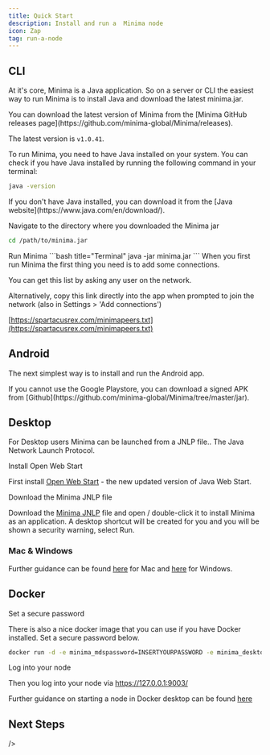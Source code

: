 ```yaml
---
title: Quick Start
description: Install and run a  Minima node
icon: Zap
tag: run-a-node
---
```


## CLI

At it's core, Minima is a Java application. So on a server or CLI the easiest way to run Minima is to install Java and download the latest minima.jar.

<Callout title="Note" type="info">
  You can download the latest version of Minima from the [Minima GitHub releases
  page](https://github.com/minima-global/Minima/releases).

The latest version is `v1.0.41`.

</Callout>

To run Minima, you need to have Java installed on your system. You can check if you have Java installed by running the following command in your terminal:

```bash title="Terminal"
java -version
```

<Callout title="Note" type="info">
  If you don't have Java installed, you can download it from the [Java
  website](https://www.java.com/en/download/).
</Callout>

<Steps>

<Step>

<Heading as="h3">Navigate to the directory where you downloaded the Minima jar</Heading>

```bash title="Terminal"
cd /path/to/minima.jar
```

</Step>

  <Step>
<Heading as="h3">Run Minima</Heading>
  ```bash title="Terminal"
    java -jar minima.jar
```

<Callout title="Tip" type="info">
 When you first run Minima the first thing you need is to add some connections.

You can get this list by asking any user on the network.

Alternatively, copy this link directly into the app when prompted to join the network (also in Settings > 'Add connections')

[https://spartacusrex.com/minimapeers.txt](https://spartacusrex.com/minimapeers.txt)

</Callout>
  </Step> 
</Steps>

## Android

The next simplest way is to install and run the Android app.

<a href="https://play.google.com/store/apps/details?id=com.minima.android">
<GoogelPlayIcon />
</a>

<Callout title="Note" type="info">
  If you cannot use the Google Playstore, you can download a signed APK from [Github](https://github.com/minima-global/Minima/tree/master/jar).
</Callout>

## Desktop 

For Desktop users Minima can be launched from a JNLP file.. The Java Network Launch Protocol.

<Steps>

<Step>

<Heading as="h3">Install Open Web Start</Heading>

First install [Open Web Start](https://openwebstart.com/download/) - the new updated version of Java Web Start.

</Step>

<Step>

<Heading as="h3">Download the Minima JNLP file</Heading>

Download the [Minima JNLP](https://www.spartacusrex.com/javaws/minima.jnlp) file and open / double-click it to install Minima as an application. A desktop shortcut will be created for you and you will be shown a security warning, select Run.

</Step>

</Steps>

### Mac & Windows
Further guidance can be found [here](/docs/run-a-node/mac) for Mac and [here](/docs/run-a-node/windows) for Windows.

## Docker 

<Steps>

<Step>

<Heading as="h3">Set a secure password</Heading>

There is also a nice docker image that you can use if you have Docker installed. Set a secure password below.

```bash title="Terminal"
docker run -d -e minima_mdspassword=INSERTYOURPASSWORD -e minima_desktop=true -v ~/minimadocker:/home/minima/data -p 9001-9003:9001-9003 --restart unless-stopped --name minima minimaglobal/minima:latest
```

</Step>

<Step>

<Heading as="h3">Log into your node</Heading>



Then you log into your node via https://127.0.0.1:9003/

Further guidance on starting a node in Docker desktop can be found [here](/docs/run-a-node/docker-desktop)

</Step>

</Steps>

## Next Steps

 <Cards>
  <Card
    title="Join the network"
    description="Join the Minima network"
    href="/docs/user-guides/jointhenetwork"

/>

  <Card
    title="Lock your wallet"
    description="Learn how to lock your wallet"
    href="/docs/user-guides/lock-your-wallet"
/>

  <Card
    title="Secure your seedphrase"
    description="Learn how to secure your seedphrase"
    href="/docs/user-guides/secure-your-seedphrase"
  />
  <Card
    href="/docs/user-guides/set-your-profile"
    title="Set your profile"
    description="Learn how to set your profile"
  />
</Cards>
